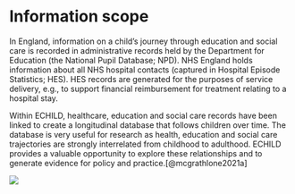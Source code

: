 # Information scope {#sec-echild-information-scope}

In England, information on a child’s journey through education and social care is recorded in administrative records held by the Department for Education (the National Pupil Database; NPD). NHS England holds information about all NHS hospital contacts (captured in Hospital Episode Statistics; HES). HES records are generated for the purposes of service delivery, e.g., to support financial reimbursement for treatment relating to a hospital stay.

Within ECHILD, healthcare, education and social care records have been linked to create a longitudinal database that follows children over time. The database is very useful for research as health, education and social care trajectories are strongly interrelated from childhood to adulthood. ECHILD provides a valuable opportunity to explore these relationships and to generate evidence for policy and practice.[@mcgrathlone2021a]

![](static/echild-information-scope.png){fig-alt="Diagram showing a child's hypothetical journey from birth to adultood and the various health, education and social care contacts they might have."}
